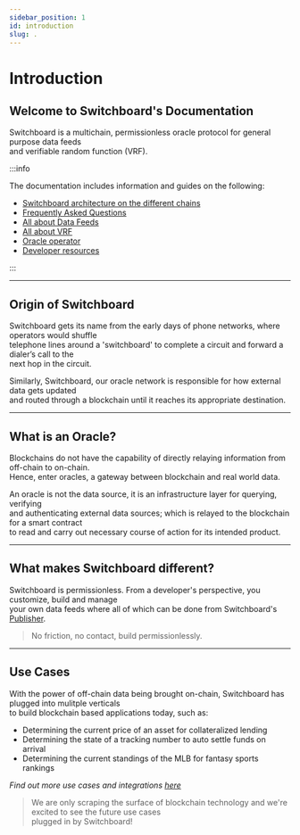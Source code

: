 ```yaml
---
sidebar_position: 1
id: introduction
slug: .
---
```


# Introduction

## Welcome to Switchboard's Documentation

Switchboard is a multichain, permissionless oracle protocol for general purpose data feeds  
and verifiable random function (VRF).

:::info

The documentation includes information and guides on the following:

+ [Switchboard architecture on the different chains](about/network)
+ [Frequently Asked Questions](faq)
+ [All about Data Feeds](feeds/about)
+ [All about VRF](randomness/about)
+ [Oracle operator](operator/about)
+ [Developer resources](dev)

:::

---

## Origin of Switchboard

Switchboard gets its name from the early days of phone networks, where operators would shuffle  
telephone lines around a 'switchboard' to complete a circuit and forward a dialer’s call to the  
next hop in the circuit.

Similarly, Switchboard, our oracle network is responsible for how external data gets updated  
and routed through a blockchain until it reaches its appropriate destination.

---

## What is an Oracle?

Blockchains do not have the capability of directly relaying information from off-chain to on-chain.  
Hence, enter oracles, a gateway between blockchain and real world data.

An oracle is not the data source, it is an infrastructure layer for querying, verifying  
and authenticating external data sources; which is relayed to the blockchain for a smart contract  
to read and carry out necessary course of action for its intended product.

---

## What makes Switchboard different?

Switchboard is permissionless. From a developer's perspective, you customize, build and manage  
your own data feeds where all of which can be done from Switchboard's [Publisher](https://app.switchboard.xyz).

> No friction, no contact, build permissionlessly.

---

## Use Cases

With the power of off-chain data being brought on-chain, Switchboard has plugged into mulitple verticals  
to build blockchain based applications today, such as:

- Determining the current price of an asset for collateralized lending
- Determining the state of a tracking number to auto settle funds on arrival
- Determining the current standings of the MLB for fantasy sports rankings

_Find out more use cases and integrations [here](docs/faq#use-cases-and-integrations)_

> We are only scraping the surface of blockchain technology and we're excited to see the future use cases  
> plugged in by Switchboard!
